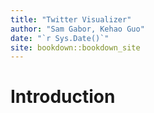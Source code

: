 ```yaml
--- 
title: "Twitter Visualizer"
author: "Sam Gabor, Kehao Guo"
date: "`r Sys.Date()`"
site: bookdown::bookdown_site
---
```


# Introduction

